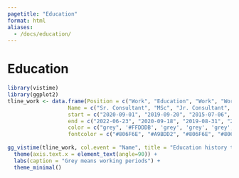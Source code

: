 ```yaml
---
pagetitle: "Education"
format: html
aliases: 
  - /docs/education/
---
```


# Education

```r
library(vistime)
library(ggplot2)
tline_work <- data.frame(Position = c("Work", "Education", "Work", "Work", "Work", "Education", "Education"),
                   Name = c("Sr. Consultant", "MSc", "Jr. Consultant", "Assistant Site Sup.", "Internship", "Specialty", "BSc Civil Engineering"),
                   start = c("2020-09-01", "2019-09-20", "2015-07-06", "2014-10-01", "2015-03-01", "2014-08-01", "2008-08-20"),
                   end = c("2022-06-23", "2020-09-18", "2019-08-31", "2015-03-01", "2015-06-20", "2015-05-20", "2014-05-20"),
                   color = c("grey", '#FFDDDB', 'grey', 'grey', 'grey', '#FFDDDB', '#FFDDDB'),
                   fontcolor = c("#806F6E", "#A9BDD2", "#806F6E", "#806F6E", "#806F6E", "#A9BDD2", "#A9BDD2"))
                  
gg_vistime(tline_work, col.event = "Name", title = "Education history timeline", optimize_y = F, linewidth = 20) +
  theme(axis.text.x = element_text(angle=90)) +
  labs(caption = "Grey means working periods") +
  theme_minimal()
```


